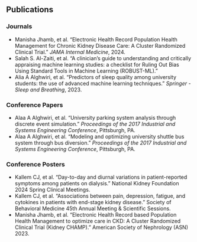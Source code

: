 

## Publications

### Journals
- Manisha Jhamb, et al. "Electronic Health Record Population Health Management for Chronic Kidney Disease Care: A Cluster Randomized Clinical Trial." _JAMA Internal Medicine_, 2024.
- Salah S. Al-Zaiti, et al. "A clinician’s guide to understanding and critically appraising machine learning studies: a checklist for Ruling Out Bias Using Standard Tools in Machine Learning (ROBUST-ML)."
- Alia A Alghwiri, et al. "Predictors of sleep quality among university students: the use of advanced machine learning techniques." _Springer - Sleep and Breathing_, 2023.

### Conference Papers
- Alaa A Alghwiri, et al. "University parking system analysis through discrete event simulation." _Proceedings of the 2017 Industrial and Systems Engineering Conference_, Pittsburgh, PA.
- Alaa A Alghwiri, et al. "Modeling and optimizing university shuttle bus system through bus diversion." _Proceedings of the 2017 Industrial and Systems Engineering Conference_, Pittsburgh, PA.

### Conference Posters
- Kallem CJ, et al. "Day-to-day and diurnal variations in patient-reported symptoms among patients on dialysis." National Kidney Foundation 2024 Spring Clinical Meetings.
- Kallem CJ, et al. "Associations between pain, depression, fatigue, and cytokines in patients with end-stage kidney disease." Society of Behavioral Medicine 45th Annual Meeting & Scientific Sessions.
- Manisha Jhamb, et al. "Electronic Health Record based Population Health Management to optimize care in CKD: A Cluster Randomized Clinical Trial (Kidney CHAMP)." American Society of Nephrology (ASN) 2023.
